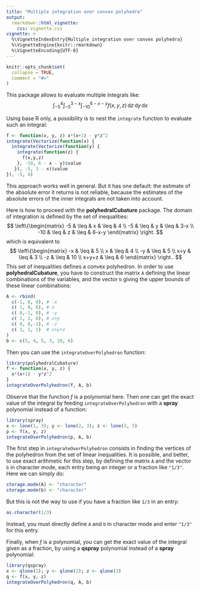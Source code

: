 ```yaml
---
title: "Multiple integration over convex polyhedra"
output: 
  rmarkdown::html_vignette:
    css: vignette.css
vignette: >
  %\VignetteIndexEntry{Multiple integration over convex polyhedra}
  %\VignetteEngine{knitr::rmarkdown}
  %\VignetteEncoding{UTF-8}
---
```


```r
knitr::opts_chunk$set(
  collapse = TRUE,
  comment = "#>"
)
```

This package allows to evaluate multiple integrals like:
$$
\int_{-5}^4\int_{-5}^{3-x}\int_{-10}^{6-x-y} f(x,y,z)
\,\mathrm{d}z\,\mathrm{d}y\,\mathrm{d}x
$$

Using base R only, a possibility is to nest the `integrate` function to 
evaluate such an integral:

```r
f <- function(x, y, z) x*(x+1) - y*z^2
integrate(Vectorize(function(x) { 
  integrate(Vectorize(function(y) { 
    integrate(function(z) { 
      f(x,y,z) 
    }, -10, 6 - x - y)$value
   }), -5, 3 - x)$value 
}), -5, 4) 
```

This approach works well in general. But it has one default: the estimate of 
the absolute error it returns is not reliable, because the estimates of the 
absolute errors of the inner integrals are not taken into account.

Here is how to proceed with the **polyhedralCubature** package.
The domain of integration is defined by the set of inequalities:
$$
\left\{\begin{matrix}
-5  & \leq & x & \leq & 4     \\
-5  & \leq & y & \leq & 3-x   \\
-10 & \leq & z & \leq & 6-x-y
\end{matrix}
\right.
$$
which is equivalent to 
$$
\left\{\begin{matrix}
-x & \leq & 5 \\
x & \leq & 4 \\
-y & \leq & 5 \\
x+y & \leq & 3 \\
-z & \leq & 10 \\
x+y+z & \leq & 6
\end{matrix}
\right..
$$
This set of inequalities defines a convex polyhedron. 
In order to use **polyhedralCubature**, you have to construct the matrix `A` 
defining the linear combinations of the variables, and the vector `b` giving 
the upper bounds of these linear combinations:

```r
A <- rbind(
  c(-1, 0, 0), # -x
  c( 1, 0, 0), # x
  c( 0,-1, 0), # -y
  c( 1, 1, 0), # x+y
  c( 0, 0,-1), # -z
  c( 1, 1, 1)  # x+y+z
)
b <- c(5, 4, 5, 3, 10, 6)
```

Then you can use the `integrateOverPolyhedron` function:

```r
library(polyhedralCubature)
f <- function(x, y, z) {
  x*(x+1) - y*z^2
}
integrateOverPolyhedron(f, A, b)
```

Observe that the function $f$ is a polynomial here. Then one can get the 
exact value of the integral by feeding `integrateOverPolyhedron` with a 
**spray** polynomial instead of a function:

```r
library(spray)
x <- lone(1, 3); y <- lone(2, 3); z <- lone(3, 3)
p <- f(x, y, z)
integrateOverPolyhedron(p, A, b)
```

The first step in `integrateOverPolyhedron` consists in finding the vertices 
of the polyhedron from the set of linear inequalities. It is possible, and 
better, to use exact arithmetic for this step, by defining the matrix `A` 
and the vector `b` in character mode, each entry being an integer or a
fraction like `"1/3"`. Here we can simply do:

```r
storage.mode(A) <- "character"
storage.mode(b) <- "character"
```

But this is not the way to use if you have a fraction like `1/3` in an entry:

```r
as.character(1/3)
```

Instead, you must directly define `A` and `b` in character mode and enter 
`"1/3"` for this entry.

Finally, when $f$ is a polynomial, you can get the exact value of the integral 
given as a fraction, by using a **qspray** polynomial instead of a **spray** 
polynomial:

```r
library(qspray)
x <- qlone(1); y <- qlone(2); z <- qlone(3)
q <- f(x, y, z)
integrateOverPolyhedron(q, A, b)
```

